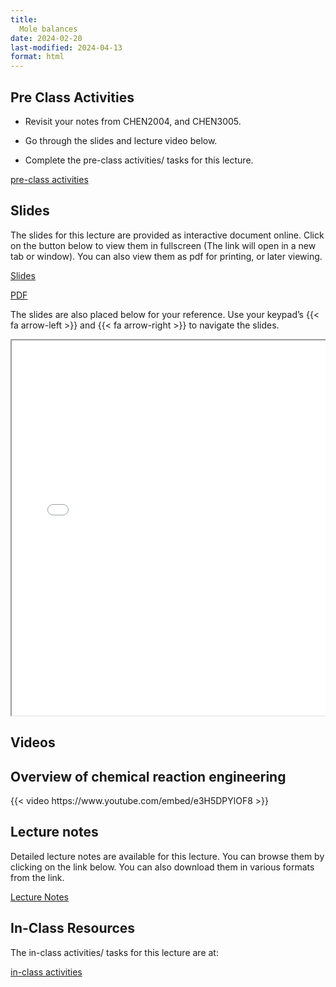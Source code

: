 ```yaml
---
title: 
  Mole balances
date: 2024-02-20
last-modified: 2024-04-13
format: html
---
```


## Pre Class Activities

- Revisit your notes from CHEN2004, and CHEN3005. 

- Go through the slides and lecture video below. 

- Complete the pre-class activities/ tasks for this lecture.

:::{.grid}
::: {.g-col-5}

[pre-class activities](../../notes/01-mole-balances/pre-class-activities.qmd){.btn .btn-success .btn-lg role="button"}

:::
:::

## Slides

The slides for this lecture are provided as interactive document online. Click
on the button below to view them in fullscreen (The link will open in a new tab
or window). You can also view them as pdf for printing, or later viewing.  

:::{.grid}
::: {.g-col-1}
[Slides](../../slides/01-mole-balances/index.qmd){target="_blank" .btn .btn-success .btn-lg role="button"}

:::

::: {.g-col-1}
[PDF](../../slides/01-mole-balances/01-mole-balances.pdf){target="_blank" .btn .btn-info .btn-lg role="button"}

:::
:::

The slides are also placed below for your reference. Use your keypad's
{{< fa arrow-left >}} and {{< fa arrow-right >}} to navigate the slides.

::: {.container style="position: relative;overflow: hidden;width:
100%;min-height:600px;"}
<iframe src="../../slides/01-mole-balances/"
style="position=absolute;top: 0;left: 0;bottom: 0;right: 0;width:
100%;min-height:600px;"></iframe>
:::

## Videos


::: {.panel-tabset}
## Overview of chemical reaction engineering
{{< video https://www.youtube.com/embed/e3H5DPYlOF8 >}}

:::


## Lecture notes

Detailed lecture notes are available for this lecture. 
You can browse them by
clicking on the link below. 
You can also download them in various formats from
the link. 

:::{.grid}
::: {.g-col-3}
[Lecture Notes](../../notes/01-mole-balances/Ranjeet_Notes_Fogler_Chapter 01 - Mole balances.pdf){.btn .btn-success .btn-lg role="button"}

:::
:::


## In-Class Resources

The in-class activities/ tasks for this lecture are at:

:::{.grid}
::: {.g-col-5}

[in-class activities](../../notes/01-mole-balances/in-class-activities.qmd){.btn .btn-success .btn-lg role="button"}

:::
:::





